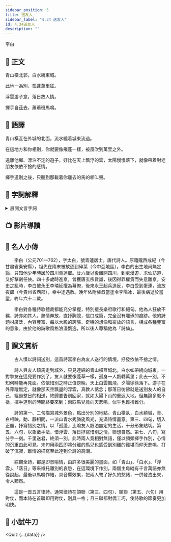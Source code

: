 ```yaml
---
sidebar_position: 5
title: 送友人
sidebar_label: "4.34 送友人"
id: 4.34送友人
description: ""
---
```


<p className="source-text">李白</p>

## 📖 正文

<div className="main-text poetry">

<p>青山<Annotate title="橫亙，由此端伸延到彼端。">橫</Annotate>北<Annotate title="外城，古人在城的外圍加築的一道城牆。">郭</Annotate>，<Annotate title="在陽光的照射下，河水像潔白的布帛。">白水</Annotate>繞東城。</p>

<p>此地一<Annotate title="作別。">為別</Annotate>，<Annotate title="蓬草，隨風飄轉，比喻將孤身遠行的友人。">孤蓬</Annotate>萬里<Annotate title="遠行。">征</Annotate>。</p>

<p><Annotate title="飄浮無定的白雲。">浮雲</Annotate><Annotate title="「游」通「遊」。離家遠遊的人。">游子</Annotate><Annotate title="心情。">意</Annotate>，落日<Annotate title="指詩人與友人惜別之情。故人：舊友，此指詩人自己。">故人情</Annotate>。</p>

<p>揮手自<Annotate title="此。">茲</Annotate>去，<Annotate title="馬鳴聲。">蕭蕭</Annotate><Annotate title="離群的馬。">班馬</Annotate>鳴。</p>

</div>

## 📝 語譯

<div className="translation-text" style={{textIndent: 0}}>

青山橫亙在外城的北面，流水繞着城東流過。

在這地方和你相別，你就要像飛蓬一樣，被風吹到萬里之外。

遠離他鄉、漂泊不定的遊子，好比在天上飄浮的雲，太陽慢慢落下，就像帶着對老朋友依依不捨的感情。

揮手道別之後，只聽到那載着你離去的馬的嘶叫聲。

</div>

## 💬 字詞解釋

<details>
  <summary>展開文言字詞</summary>

1. 橫：橫亙，由此端伸延到彼端。

2. 郭：外城，古人在城的外圍加築的一道城牆。

3. 白水：在陽光的照射下，河水像潔白的布帛。

4. 為別：作別。

5. 孤蓬：蓬草，隨風飄轉，比喻將孤身遠行的友人。

6. 征：遠行。

7. 浮雲：飄浮無定的白雲。

8. 游子：「游」通「遊」。離家遠遊的人。

9. 意：心情。

10. 故人情：指詩人與友人惜別之情。故人：舊友，此指詩人自己。

11. 茲：此。

12. 蕭蕭班馬鳴：兩匹即將分道揚鑣的馬昂首嘶鳴。蕭蕭：馬鳴聲。班馬：離群的馬。

</details>

## 📺 影片導讀

<Tabs>
  <TabItem value="作者介紹" default>
    <Youtube id="4Vl7tw5CDeU" />
  </TabItem>
  <TabItem value="方鏡熹老師講解">
    <Youtube id="noiuVSvs8Xg" />
  </TabItem>
</Tabs>

## 🦹 名人小傳

　　李白（公元701—762），字太白，號青蓮居士。唐代詩人。原籍隴西成紀（今甘肅省秦安縣），祖先在隋末被放逐到碎葉（今中亞地區）。李白的出生地尚無定論，只知他少年時居於四川青蓮鄉。廿六歲以後離開四川，到處漫遊，求仙訪道，又好擊劍任俠。四十多歲時進京，曾獲唐玄宗賞識，後因得罪權貴而失意離京。安史之亂時，李白被永王李璘延攬為幕僚，後來永王起兵造反，李白受到牽連，流放夜郎（今貴州省西部），幸中途遇赦。晚年依附族叔當塗令李陽冰，最後病逝於當塗，終年六十二歲。

　　李白對各種詩歌體裁都能充分掌握，特別擅長樂府歌行和絕句。他為人狂放不羈，詩亦如其人，熱情奔放，直抒胸臆，信口成篇，完全沒有雕琢的痕跡。他的詩題材廣泛，內容豐富，每以大膽的誇張、奇特的想像和豪放的語言，構成各種豐富的意象。由於他的詩歌風格浪漫飄逸，所以後人尊稱他為「詩仙」。

## 🌈 課文賞析

　　古人慣以詩詞送別，這首詩寫李白為友人送行的情境，抒發依依不捨之情。

　　詩人與友人騎馬走到城外，只見連綿的青山橫亙城北，白水如帶繞向城東。一對摯友在這兒要作別了，友人就要像蓬草一樣，孤身一人飄轉萬里；此去一別，不知何時能再見面。依依惜別之時正值傍晚，天上白雲飄飛，夕陽徐徐落下。游子在外萍蹤無定，就像那天空飄盪的浮雲，真教人惦念；那落日彷彿就是送別友人的自己，經過整日的相送，終歸要告別回家，就如太陽下山的重返大地。但無論多麼不捨，揮手道別的時間終要來到；兩匹馬兒竟向天悲鳴，似乎也難捨難分。

　　詩的第一、二句描寫城外景色，點出分別的地點。青山橫臥，白水繞城，青、白相映，動、靜相間，一派山青水秀旖旎風光，充滿詩情畫意。第三、四句，切入正題，抒寫惜別之情。以「孤蓬」比喻友人飄泊無定的生活，十分形象貼切。第五、六句，以象徵手法，借浮雲、落日抒寫惜別之情，聯想自然。第七、八句，寫分手一刻。千里送君，終須一別。此時兩人竟相對無語，僅以頻頻揮手作別，心情的沉重由此可見。末句用兩匹即將分離的馬兒也感受到別離的難堪而仰天悲鳴，打破了沉寂，離情的描寫至此達到全詩的高潮。

　　綜觀全詩，都是即景喻情，由許多很美麗的畫面，如「青山」、「白水」、「浮雲」、「落日」等來襯托離別的哀愁，在這環境下作別，兩個主角縱有千言萬語亦無從說起，最後以馬鳴作結，具音響效果，把兩人彆了好久的愁緒，一併發洩出來，令人黯然。

　　這是一首五言律詩。通常律詩在頷聯（第三、四句）、頸聯（第五、六句）用對仗，而本詩在首聯即用對仗，別具一格；且三聯都對偶工巧，使詩歌的節奏更加明快。

<!-- ## 📚 比較閱讀 -->

## 🚀 小試牛刀


<Quiz {...{data}} />